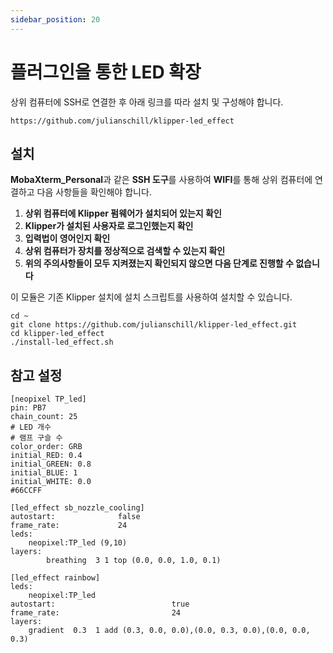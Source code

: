 ```yaml
---
sidebar_position: 20
---
```


# 플러그인을 통한 LED 확장

상위 컴퓨터에 SSH로 연결한 후 아래 링크를 따라 설치 및 구성해야 합니다.

```
https://github.com/julianschill/klipper-led_effect
```

## 설치

**MobaXterm_Personal**과 같은 **SSH 도구**를 사용하여 **WIFI**를 통해 상위 컴퓨터에 연결하고 다음 사항들을 확인해야 합니다.

1. **상위 컴퓨터에 Klipper 펌웨어가 설치되어 있는지 확인**
2. **Klipper가 설치된 사용자로 로그인했는지 확인**
3. **입력법이 영어인지 확인**
4. **상위 컴퓨터가 장치를 정상적으로 검색할 수 있는지 확인**
5. **위의 주의사항들이 모두 지켜졌는지 확인되지 않으면 다음 단계로 진행할 수 없습니다**

이 모듈은 기존 Klipper 설치에 설치 스크립트를 사용하여 설치할 수 있습니다.

```
cd ~
git clone https://github.com/julianschill/klipper-led_effect.git
cd klipper-led_effect
./install-led_effect.sh
```

## 참고 설정

```
[neopixel TP_led]
pin: PB7
chain_count: 25
# LED 개수
# 램프 구슬 수
color_order: GRB
initial_RED: 0.4    
initial_GREEN: 0.8
initial_BLUE: 1
initial_WHITE: 0.0
#66CCFF 

[led_effect sb_nozzle_cooling]
autostart:              false
frame_rate:             24
leds:
    neopixel:TP_led (9,10)
layers:
        breathing  3 1 top (0.0, 0.0, 1.0, 0.1)

[led_effect rainbow]
leds:
    neopixel:TP_led
autostart:                          true
frame_rate:                         24
layers:
    gradient  0.3  1 add (0.3, 0.0, 0.0),(0.0, 0.3, 0.0),(0.0, 0.0, 0.3)
```